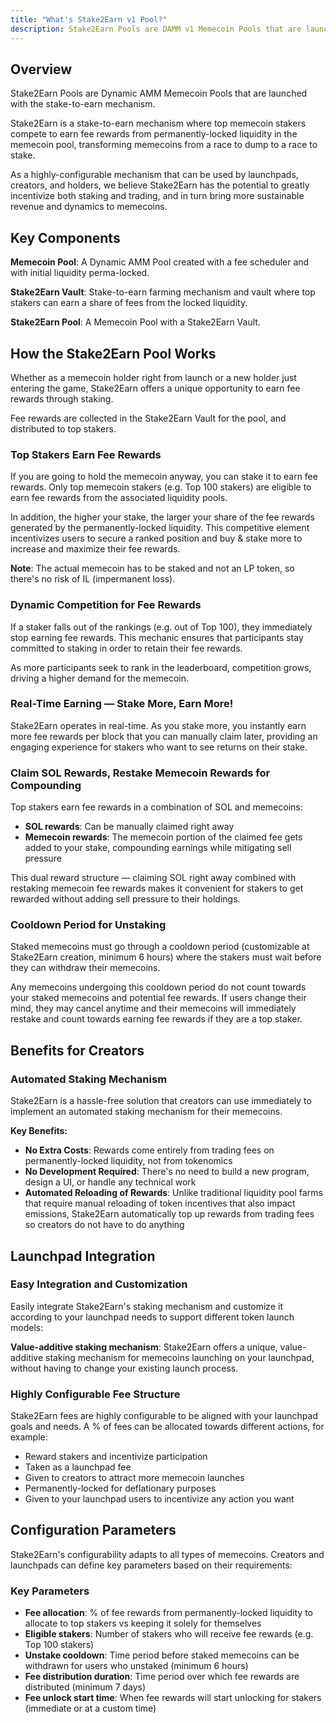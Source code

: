 ```yaml
---
title: "What's Stake2Earn v1 Pool?"
description: Stake2Earn Pools are DAMM v1 Memecoin Pools that are launched with the stake-to-earn mechanism.
---
```


## Overview

Stake2Earn Pools are Dynamic AMM Memecoin Pools that are launched with the stake-to-earn mechanism.

Stake2Earn is a stake-to-earn mechanism where top memecoin stakers compete to earn fee rewards from permanently-locked liquidity in the memecoin pool, transforming memecoins from a race to dump to a race to stake.

As a highly-configurable mechanism that can be used by launchpads, creators, and holders, we believe Stake2Earn has the potential to greatly incentivize both staking and trading, and in turn bring more sustainable revenue and dynamics to memecoins.

## Key Components

**Memecoin Pool**: A Dynamic AMM Pool created with a fee scheduler and with initial liquidity perma-locked.

**Stake2Earn Vault**: Stake-to-earn farming mechanism and vault where top stakers can earn a share of fees from the locked liquidity.

**Stake2Earn Pool**: A Memecoin Pool with a Stake2Earn Vault.

## How the Stake2Earn Pool Works

Whether as a memecoin holder right from launch or a new holder just entering the game, Stake2Earn offers a unique opportunity to earn fee rewards through staking.

Fee rewards are collected in the Stake2Earn Vault for the pool, and distributed to top stakers.

### Top Stakers Earn Fee Rewards

If you are going to hold the memecoin anyway, you can stake it to earn fee rewards. Only top memecoin stakers (e.g. Top 100 stakers) are eligible to earn fee rewards from the associated liquidity pools.

In addition, the higher your stake, the larger your share of the fee rewards generated by the permanently-locked liquidity. This competitive element incentivizes users to secure a ranked position and buy & stake more to increase and maximize their fee rewards.

**Note**: The actual memecoin has to be staked and not an LP token, so there's no risk of IL (impermanent loss).

### Dynamic Competition for Fee Rewards

If a staker falls out of the rankings (e.g. out of Top 100), they immediately stop earning fee rewards. This mechanic ensures that participants stay committed to staking in order to retain their fee rewards.

As more participants seek to rank in the leaderboard, competition grows, driving a higher demand for the memecoin.

### Real-Time Earning — Stake More, Earn More!

Stake2Earn operates in real-time. As you stake more, you instantly earn more fee rewards per block that you can manually claim later, providing an engaging experience for stakers who want to see returns on their stake.

### Claim SOL Rewards, Restake Memecoin Rewards for Compounding

Top stakers earn fee rewards in a combination of SOL and memecoins:

- **SOL rewards**: Can be manually claimed right away
- **Memecoin rewards**: The memecoin portion of the claimed fee gets added to your stake, compounding earnings while mitigating sell pressure

This dual reward structure — claiming SOL right away combined with restaking memecoin fee rewards makes it convenient for stakers to get rewarded without adding sell pressure to their holdings.

### Cooldown Period for Unstaking

Staked memecoins must go through a cooldown period (customizable at Stake2Earn creation, minimum 6 hours) where the stakers must wait before they can withdraw their memecoins.

Any memecoins undergoing this cooldown period do not count towards your staked memecoins and potential fee rewards. If users change their mind, they may cancel anytime and their memecoins will immediately restake and count towards earning fee rewards if they are a top staker.

## Benefits for Creators

### Automated Staking Mechanism

Stake2Earn is a hassle-free solution that creators can use immediately to implement an automated staking mechanism for their memecoins.

**Key Benefits:**

- **No Extra Costs**: Rewards come entirely from trading fees on permanently-locked liquidity, not from tokenomics
- **No Development Required**: There's no need to build a new program, design a UI, or handle any technical work
- **Automated Reloading of Rewards**: Unlike traditional liquidity pool farms that require manual reloading of token incentives that also impact emissions, Stake2Earn automatically top up rewards from trading fees so creators do not have to do anything

## Launchpad Integration

### Easy Integration and Customization

Easily integrate Stake2Earn's staking mechanism and customize it according to your launchpad needs to support different token launch models:

**Value-additive staking mechanism**: Stake2Earn offers a unique, value-additive staking mechanism for memecoins launching on your launchpad, without having to change your existing launch process.

### Highly Configurable Fee Structure

Stake2Earn fees are highly configurable to be aligned with your launchpad goals and needs. A % of fees can be allocated towards different actions, for example:

- Reward stakers and incentivize participation
- Taken as a launchpad fee
- Given to creators to attract more memecoin launches
- Permanently-locked for deflationary purposes
- Given to your launchpad users to incentivize any action you want

## Configuration Parameters

Stake2Earn's configurability adapts to all types of memecoins. Creators and launchpads can define key parameters based on their requirements:

### Key Parameters

- **Fee allocation**: % of fee rewards from permanently-locked liquidity to allocate to top stakers vs keeping it solely for themselves
- **Eligible stakers**: Number of stakers who will receive fee rewards (e.g. Top 100 stakers)
- **Unstake cooldown**: Time period before staked memecoins can be withdrawn for users who unstaked (minimum 6 hours)
- **Fee distribution duration**: Time period over which fee rewards are distributed (minimum 7 days)
- **Fee unlock start time**: When fee rewards will start unlocking for stakers (immediate or at a custom time)